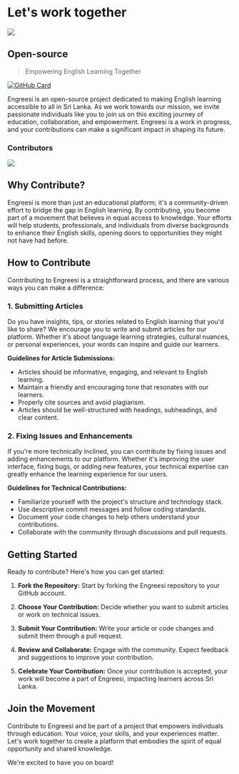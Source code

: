
# Let's work together

<div className="w-full flex justify-start p-4 pb-0">
  <div>
    <Image src="/images/community-contribution.jpg" width={400} height={400} />
  </div>
</div>

## Open-source

> Empowering English Learning Together

[![GitHub Card](https://github-readme-stats.vercel.app/api/pin/?username=pivee&repo=engreesi)](https://github.com/pivee/engreesi)

Engreesi is an open-source project dedicated to making English learning accessible to all in Sri Lanka. As we work towards our mission, we invite passionate individuals like you to join us on this exciting journey of education, collaboration, and empowerment. Engreesi is a work in progress, and your contributions can make a significant impact in shaping its future.

### Contributors

<a href="https://github.com/pivee/engreesi/graphs/contributors">
  <img src="https://contrib.rocks/image?preview=true&repo=pivee/engreesi" className="mt-4" />
</a>

## Why Contribute?

Engreesi is more than just an educational platform; it's a community-driven effort to bridge the gap in English learning. By contributing, you become part of a movement that believes in equal access to knowledge. Your efforts will help students, professionals, and individuals from diverse backgrounds to enhance their English skills, opening doors to opportunities they might not have had before.

## How to Contribute

Contributing to Engreesi is a straightforward process, and there are various ways you can make a difference:

### 1. Submitting Articles

Do you have insights, tips, or stories related to English learning that you'd like to share? We encourage you to write and submit articles for our platform. Whether it's about language learning strategies, cultural nuances, or personal experiences, your words can inspire and guide our learners.

**Guidelines for Article Submissions:**
- Articles should be informative, engaging, and relevant to English learning.
- Maintain a friendly and encouraging tone that resonates with our learners.
- Properly cite sources and avoid plagiarism.
- Articles should be well-structured with headings, subheadings, and clear content.

### 2. Fixing Issues and Enhancements

If you're more technically inclined, you can contribute by fixing issues and adding enhancements to our platform. Whether it's improving the user interface, fixing bugs, or adding new features, your technical expertise can greatly enhance the learning experience for our users.

**Guidelines for Technical Contributions:**
- Familiarize yourself with the project's structure and technology stack.
- Use descriptive commit messages and follow coding standards.
- Document your code changes to help others understand your contributions.
- Collaborate with the community through discussions and pull requests.

## Getting Started

Ready to contribute? Here's how you can get started:

1. **Fork the Repository:** Start by forking the Engreesi repository to your GitHub account.

2. **Choose Your Contribution:** Decide whether you want to submit articles or work on technical issues.

3. **Submit Your Contribution:** Write your article or code changes and submit them through a pull request.

4. **Review and Collaborate:** Engage with the community. Expect feedback and suggestions to improve your contribution.

5. **Celebrate Your Contribution:** Once your contribution is accepted, your work will become a part of Engreesi, impacting learners across Sri Lanka.

## Join the Movement

Contribute to Engreesi and be part of a project that empowers individuals through education. Your voice, your skills, and your experiences matter. Let's work together to create a platform that embodies the spirit of equal opportunity and shared knowledge.

We're excited to have you on board!
